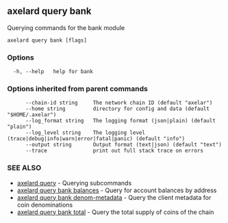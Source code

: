 ## axelard query bank

Querying commands for the bank module

```
axelard query bank [flags]
```

### Options

```
  -h, --help   help for bank
```

### Options inherited from parent commands

```
      --chain-id string     The network chain ID (default "axelar")
      --home string         directory for config and data (default "$HOME/.axelar")
      --log_format string   The logging format (json|plain) (default "plain")
      --log_level string    The logging level (trace|debug|info|warn|error|fatal|panic) (default "info")
      --output string       Output format (text|json) (default "text")
      --trace               print out full stack trace on errors
```

### SEE ALSO

- [axelard query](/cli-docs/v0_32_0/axelard_query) - Querying subcommands
- [axelard query bank balances](/cli-docs/v0_32_0/axelard_query_bank_balances) - Query for account balances by address
- [axelard query bank denom-metadata](/cli-docs/v0_32_0/axelard_query_bank_denom-metadata) - Query the client metadata for coin denominations
- [axelard query bank total](/cli-docs/v0_32_0/axelard_query_bank_total) - Query the total supply of coins of the chain
